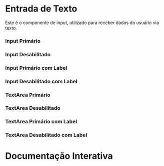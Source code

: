 

<Meta of={Story} />

# Entrada de Texto

Este é o componente de input, utilizado para receber dados do usuário via texto.

### Input Primário

<Canvas of={Story.Primary} />

### Input Desabilitado

<Canvas of={Story.PrimaryDisabled} />

### Input Primário com Label

<Canvas of={Story.PrimaryLabel} />

### Input Desabilitado com Label

<Canvas of={Story.PrimaryLabelDisabled} />

### TextArea Primário

<Canvas of={Story.Multiline} />

### TextArea Desabilitado

<Canvas of={Story.MultilineDisabled} />

### TextArea Primário com Label

<Canvas of={Story.MultilineLabel} />

### TextArea Desabilitado com Label

<Canvas of={Story.MultilineLabelDisabled} />

# Documentação Interativa

<Primary />
<Controls />
